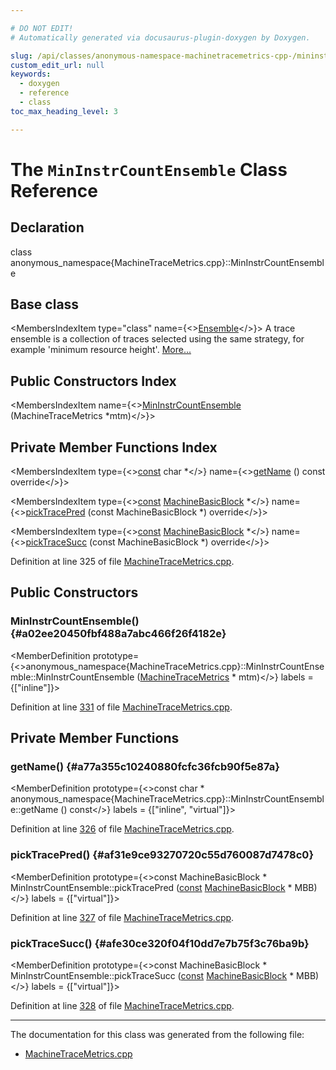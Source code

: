 ```yaml
---

# DO NOT EDIT!
# Automatically generated via docusaurus-plugin-doxygen by Doxygen.

slug: /api/classes/anonymous-namespace-machinetracemetrics-cpp-/mininstrcountensemble
custom_edit_url: null
keywords:
  - doxygen
  - reference
  - class
toc_max_heading_level: 3

---
```





# The `MinInstrCountEnsemble` Class Reference

<DoxygenPage pluginConfig={pluginConfig}>



## Declaration

<CodeBlock>class anonymous_namespace{MachineTraceMetrics.cpp}::MinInstrCountEnsemble</CodeBlock>

## Base class

<MembersIndex>

<MembersIndexItem
  type="class"
  name={<><a href="/docs/api/classes/llvm/machinetracemetrics/ensemble">Ensemble</a></>}>
A trace ensemble is a collection of traces selected using the same strategy, for example &#39;minimum resource height&#39;. <a href="/docs/api/classes/llvm/machinetracemetrics/ensemble/#details">More...</a>
</MembersIndexItem>

</MembersIndex>

## Public Constructors Index

<MembersIndex>

<MembersIndexItem
  name={<><a href="#a02ee20450fbf488a7abc466f26f4182e">MinInstrCountEnsemble</a> (MachineTraceMetrics &#42;mtm)</>}>
</MembersIndexItem>

</MembersIndex>

## Private Member Functions Index

<MembersIndex>

<MembersIndexItem
  type={<><a href="/docs/api/files/lib/lib/target/lib/target/aarch64/aarch64promoteconstant-cpp/#a90f8350fecae261c25be85d38b451bff">const</a> char &#42;</>}
  name={<><a href="#a77a355c10240880fcfc36fcb90f5e87a">getName</a> () const override</>}>
</MembersIndexItem>

<MembersIndexItem
  type={<><a href="/docs/api/files/lib/lib/target/lib/target/aarch64/aarch64promoteconstant-cpp/#a90f8350fecae261c25be85d38b451bff">const</a> <a href="/docs/api/classes/llvm/machinebasicblock">MachineBasicBlock</a> &#42;</>}
  name={<><a href="#af31e9ce93270720c55d760087d7478c0">pickTracePred</a> (const MachineBasicBlock &#42;) override</>}>
</MembersIndexItem>

<MembersIndexItem
  type={<><a href="/docs/api/files/lib/lib/target/lib/target/aarch64/aarch64promoteconstant-cpp/#a90f8350fecae261c25be85d38b451bff">const</a> <a href="/docs/api/classes/llvm/machinebasicblock">MachineBasicBlock</a> &#42;</>}
  name={<><a href="#afe30ce320f04f10dd7e7b75f3c76ba9b">pickTraceSucc</a> (const MachineBasicBlock &#42;) override</>}>
</MembersIndexItem>

</MembersIndex>


Definition at line 325 of file <a href="/docs/api/files/lib/lib/codegen/machinetracemetrics-cpp">MachineTraceMetrics.cpp</a>.

<SectionDefinition>

## Public Constructors

### MinInstrCountEnsemble() {#a02ee20450fbf488a7abc466f26f4182e}

<MemberDefinition
  prototype={<>anonymous&#95;namespace&#123;MachineTraceMetrics.cpp&#125;::MinInstrCountEnsemble::MinInstrCountEnsemble (<a href="/docs/api/classes/llvm/machinetracemetrics">MachineTraceMetrics</a> &#42; mtm)</>}
  labels = {["inline"]}>

Definition at line <a href="/docs/api/files/lib/lib/codegen/machinetracemetrics-cpp/#l00331">331</a> of file <a href="/docs/api/files/lib/lib/codegen/machinetracemetrics-cpp">MachineTraceMetrics.cpp</a>.
</MemberDefinition>

</SectionDefinition>

<SectionDefinition>

## Private Member Functions

### getName() {#a77a355c10240880fcfc36fcb90f5e87a}

<MemberDefinition
  prototype={<>const char &#42; anonymous&#95;namespace&#123;MachineTraceMetrics.cpp&#125;::MinInstrCountEnsemble::getName () const</>}
  labels = {["inline", "virtual"]}>

Definition at line <a href="/docs/api/files/lib/lib/codegen/machinetracemetrics-cpp/#l00326">326</a> of file <a href="/docs/api/files/lib/lib/codegen/machinetracemetrics-cpp">MachineTraceMetrics.cpp</a>.
</MemberDefinition>

### pickTracePred() {#af31e9ce93270720c55d760087d7478c0}

<MemberDefinition
  prototype={<>const MachineBasicBlock &#42; MinInstrCountEnsemble::pickTracePred (<a href="/docs/api/files/lib/lib/target/lib/target/aarch64/aarch64promoteconstant-cpp/#a90f8350fecae261c25be85d38b451bff">const</a> <a href="/docs/api/classes/llvm/machinebasicblock">MachineBasicBlock</a> &#42; MBB)</>}
  labels = {["virtual"]}>

Definition at line <a href="/docs/api/files/lib/lib/codegen/machinetracemetrics-cpp/#l00327">327</a> of file <a href="/docs/api/files/lib/lib/codegen/machinetracemetrics-cpp">MachineTraceMetrics.cpp</a>.
</MemberDefinition>

### pickTraceSucc() {#afe30ce320f04f10dd7e7b75f3c76ba9b}

<MemberDefinition
  prototype={<>const MachineBasicBlock &#42; MinInstrCountEnsemble::pickTraceSucc (<a href="/docs/api/files/lib/lib/target/lib/target/aarch64/aarch64promoteconstant-cpp/#a90f8350fecae261c25be85d38b451bff">const</a> <a href="/docs/api/classes/llvm/machinebasicblock">MachineBasicBlock</a> &#42; MBB)</>}
  labels = {["virtual"]}>

Definition at line <a href="/docs/api/files/lib/lib/codegen/machinetracemetrics-cpp/#l00328">328</a> of file <a href="/docs/api/files/lib/lib/codegen/machinetracemetrics-cpp">MachineTraceMetrics.cpp</a>.
</MemberDefinition>

</SectionDefinition>

<hr/>

The documentation for this class was generated from the following file:

<ul>
<li><a href="/docs/api/files/lib/lib/codegen/machinetracemetrics-cpp">MachineTraceMetrics.cpp</a></li>
</ul>

</DoxygenPage>
